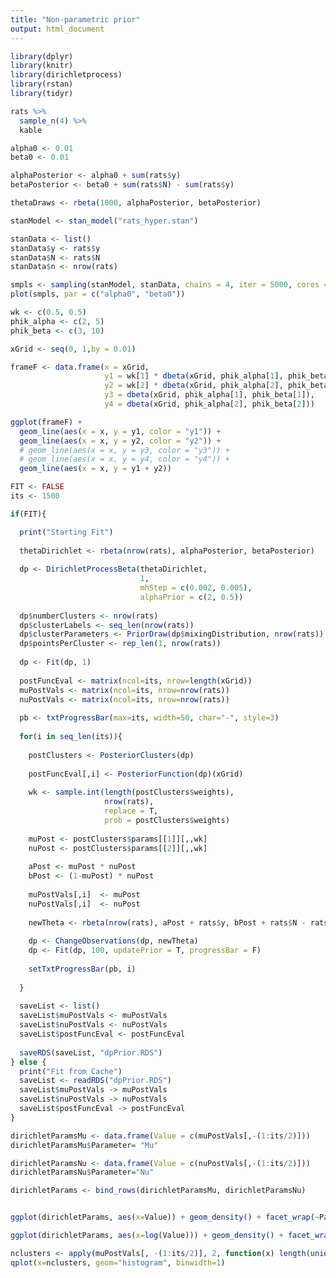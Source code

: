 ```yaml
---
title: "Non-parametric prior"
output: html_document
---
```



```r
library(dplyr)
library(knitr)
library(dirichletprocess)
library(rstan)
library(tidyr)
```

```r
rats %>% 
  sample_n(4) %>% 
  kable
```

```r
alpha0 <- 0.01
beta0 <- 0.01

alphaPosterior <- alpha0 + sum(rats$y) 
betaPosterior <- beta0 + sum(rats$N) - sum(rats$y)

thetaDraws <- rbeta(1000, alphaPosterior, betaPosterior)
```



```r
stanModel <- stan_model("rats_hyper.stan")

stanData <- list()
stanData$y <- rats$y
stanData$N <- rats$N
stanData$n <- nrow(rats)

smpls <- sampling(stanModel, stanData, chains = 4, iter = 5000, cores = 8)
plot(smpls, par = c("alpha0", "beta0"))
```

```r
wk <- c(0.5, 0.5)
phik_alpha <- c(2, 5)
phik_beta <- c(3, 10)

xGrid <- seq(0, 1,by = 0.01)

frameF <- data.frame(x = xGrid, 
                     y1 = wk[1] * dbeta(xGrid, phik_alpha[1], phik_beta[1]),
                     y2 = wk[2] * dbeta(xGrid, phik_alpha[2], phik_beta[2]),
                     y3 = dbeta(xGrid, phik_alpha[1], phik_beta[1]), 
                     y4 = dbeta(xGrid, phik_alpha[2], phik_beta[2]))

ggplot(frameF) + 
  geom_line(aes(x = x, y = y1, color = "y1")) + 
  geom_line(aes(x = x, y = y2, color = "y2")) + 
  # geom_line(aes(x = x, y = y3, color = "y3")) + 
  # geom_line(aes(x = x, y = y4, color = "y4")) + 
  geom_line(aes(x = x, y = y1 + y2))
```


```r
FIT <- FALSE
its <- 1500

if(FIT){

  print("Starting Fit")
    
  thetaDirichlet <- rbeta(nrow(rats), alphaPosterior, betaPosterior)
  
  dp <- DirichletProcessBeta(thetaDirichlet,
                             1, 
                             mhStep = c(0.002, 0.005),
                             alphaPrior = c(2, 0.5))
  
  dp$numberClusters <- nrow(rats)
  dp$clusterLabels <- seq_len(nrow(rats))
  dp$clusterParameters <- PriorDraw(dp$mixingDistribution, nrow(rats))
  dp$pointsPerCluster <- rep_len(1, nrow(rats))
  
  dp <- Fit(dp, 1)
  
  postFuncEval <- matrix(ncol=its, nrow=length(xGrid))
  muPostVals <- matrix(ncol=its, nrow=nrow(rats))
  nuPostVals <- matrix(ncol=its, nrow=nrow(rats))
  
  pb <- txtProgressBar(max=its, width=50, char="-", style=3)
  
  for(i in seq_len(its)){
    
    postClusters <- PosteriorClusters(dp)
    
    postFuncEval[,i] <- PosteriorFunction(dp)(xGrid)
    
    wk <- sample.int(length(postClusters$weights), 
                     nrow(rats), 
                     replace = T, 
                     prob = postClusters$weights)
    
    muPost <- postClusters$params[[1]][,,wk]
    nuPost <- postClusters$params[[2]][,,wk]
    
    aPost <- muPost * nuPost
    bPost <- (1-muPost) * nuPost
    
    muPostVals[,i]  <- muPost
    nuPostVals[,i]  <- nuPost
    
    newTheta <- rbeta(nrow(rats), aPost + rats$y, bPost + rats$N - rats$y)
    
    dp <- ChangeObservations(dp, newTheta)
    dp <- Fit(dp, 100, updatePrior = T, progressBar = F)
   
    setTxtProgressBar(pb, i)
    
  }
  
  saveList <- list()
  saveList$muPostVals <- muPostVals
  saveList$nuPostVals <- nuPostVals
  saveList$postFuncEval <- postFuncEval
  
  saveRDS(saveList, "dpPrior.RDS")
} else {
  print("Fit from Cache")  
  saveList <- readRDS("dpPrior.RDS")
  saveList$muPostVals -> muPostVals
  saveList$nuPostVals -> nuPostVals
  saveList$postFuncEval -> postFuncEval
}

```

```r
dirichletParamsMu <- data.frame(Value = c(muPostVals[,-(1:its/2)]))
dirichletParamsMu$Parameter= "Mu"

dirichletParamsNu <- data.frame(Value = c(nuPostVals[,-(1:its/2)]))
dirichletParamsNu$Parameter="Nu"

dirichletParams <- bind_rows(dirichletParamsMu, dirichletParamsNu)


ggplot(dirichletParams, aes(x=Value)) + geom_density() + facet_wrap(~Parameter, scales="free")
```

```r
ggplot(dirichletParams, aes(x=log(Value))) + geom_density() + facet_wrap(~Parameter, scales="free")

```


```r
nclusters <- apply(muPostVals[, -(1:its/2)], 2, function(x) length(unique(x)))
qplot(x=nclusters, geom="histogram", binwidth=1)
```



